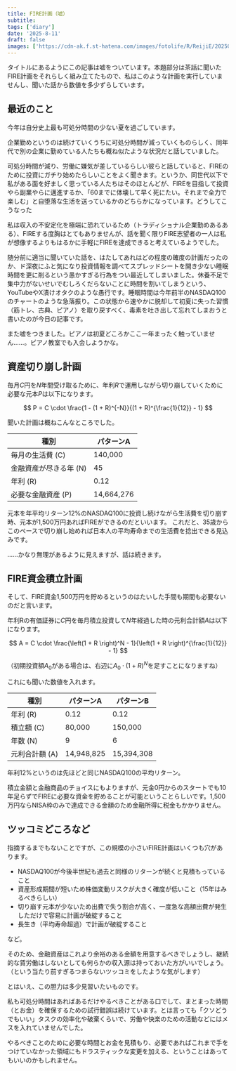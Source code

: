 ```yaml
---
title: FIRE計画（嘘）
subtitle:
tags: ['diary']
date: '2025-8-11'
draft: false
images: ['https://cdn-ak.f.st-hatena.com/images/fotolife/R/ReijiE/20250811/20250811161041.jpg']
---
```


タイトルにあるようにこの記事は嘘をついています。本題部分は茶話に聞いたFIRE計画をそれらしく組み立てたもので、私はこのような計画を実行していませんし、聞いた話から数値を多少ずらしています。

## 最近のこと

今年は自分史上最も可処分時間の少ない夏を過ごしています。

企業勤めというのは続けていくうちに可処分時間が減っていくものらしく、同年代で別の企業に勤めている人たちも概ね似たような状況だと話していました。

可処分時間が減り、労働に嫌気が差しているらしい彼らと話していると、FIREのために投資にガチり始めたらしいことをよく聞きます。というか、同世代以下で私がある面を好ましく思っている人たちはそのほとんどが、FIREを目指して投資やら副業やらに邁進するか、「60までに体壊して早く死にたい。それまで全力で楽しむ」と自堕落な生活を送っているかのどちらかになっています。どうしてこうなった

私は収入の不安定化を極端に恐れているため（トラディショナル企業勤めあるある）、FIREする度胸はとてもありませんが、話を聞く限りFIRE志望者の一人は私が想像するよりもはるかに手軽にFIREを達成できると考えているようでした。

随分前に適当に聞いていた話を、はたしてあれはどの程度の確度の計画だったのか、ド深夜にふと気になり投資情報を調べてスプレッドシートを開き少ない睡眠時間を更に削るという愚かすぎる行為をつい最近してしまいました。休養不足で集中力がないせいでむしろくだらないことに時間を割いてしまうという、YouTubeやX漬けオタクのような愚行です。睡眠時間は今年前半のNASDAQ100のチャートのような急落振り。この状態から速やかに脱却して初夏に失った習慣（筋トレ、古典、ピアノ）を取り戻すべく、毒素を吐き出して忘れてしまおうと書いたのが今日の記事です。

また嘘をつきました。ピアノは初夏どころかここ一年まったく触っていません……。ピアノ教室でも入会しようかな。

## 資産切り崩し計画

毎月$C$円を$N$年間受け取るために、年利$R$で運用しながら切り崩していくために必要な元本$P$は以下になります。

$$
P = C \cdot \frac{1 - (1 + R)^{-N}}{(1 + R)^{\frac{1}{12}} - 1}
$$

聞いた計画は概ねこんなところでした。

種別 | パターンA
---|---
毎月の生活費 (C) | 140,000
金融資産が尽きる年 (N) | 45
年利 (R) | 0.12
必要な金融資産 (P) | 14,664,276

元本を年平均リターン12%のNASDAQ100に投資し続けながら生活費を切り崩す時、元本が1,500万円あればFIREができるのだといいます。
これだと、35歳からこのペースで切り崩し始めれば日本人の平均寿命までの生活費を捻出できる見込みです。

……かなり無理があるように見えますが、話は続きます。

## FIRE資金積立計画

そして、FIRE資金1,500万円を貯めるというのはたいした手間も期間も必要ないのだと言います。

年利Rの有価証券に$C$円を毎月積立投資して$N$年経過した時の元利合計額$A$は以下になります。

$$
A = C \cdot \frac{\left(1 + R \right)^N - 1}{\left(1 + R \right)^{\frac{1}{12}} - 1}
$$

（初期投資額$A_0$がある場合は、右辺に$A_0 \cdot (1 + R)^N$を足すことになりますね）

これにも聞いた数値を入れます。

種別 | パターンA | パターンB
---|---|---
年利 (R) | 0.12 | 0.12
積立額 (C) | 80,000 | 150,000
年数 (N) | 9 | 6
元利合計額 (A) | 14,948,825 | 15,394,308

年利12%というのは先ほどと同じNASDAQ100の平均リターン。

積立金額と金融商品のチョイスにもよりますが、元金0円からのスタートでも10年足らずでFIREに必要な資金を貯めることが可能ということらしいです。1,500万円ならNISA枠のみで達成できる金額のため金融所得に税金もかかりません。

## ツッコミどころなど

指摘するまでもないことですが、この規模の小さいFIRE計画はいくつも穴があります。

- NASDAQ100が今後半世紀も過去と同様のリターンが続くと見積もっていること
- 資産形成期間が短いため株価変動リスクが大きく確度が低いこと（15年はみるべきらしい）
- 切り崩す元本が少ないため出費で失う割合が高く、一度急な高額出費が発生しただけで容易に計画が破綻すること
- 長生き（平均寿命超過）で計画が破綻すること

など。

そのため、金融資産はこれより余裕のある金額を用意するべきでしょうし、継続的な賃労働はしないとしても何らかの収入源は持っておいた方がいいでしょう。（という当たり前すぎるつまらないツッコミをしたような気がします）

とはいえ、この胆力は多少見習いたいものです。

私も可処分時間はあればあるだけやるべきことがある口でして、まとまった時間（とお金）を確保するための試行錯誤は続けています。とは言っても「クソどうでもいい」タスクの効率化や破棄くらいで、労働や快楽のための活動などにはメスを入れていませんでした。

やるべきことのために必要な時間とお金を見積もり、必要であればこれまで手をつけていなかった領域にもドラスティックな変更を加える、ということはあってもいいのかもしれません。
